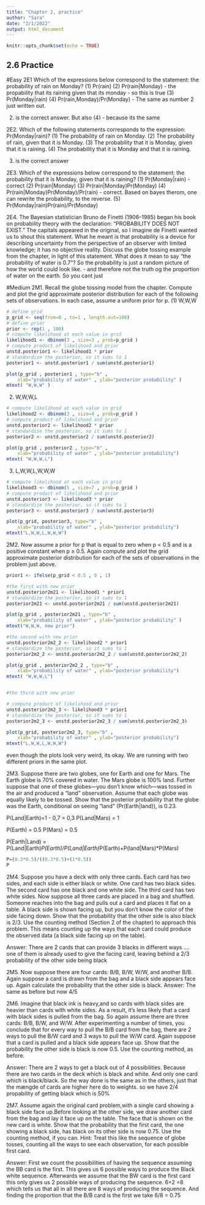 ```yaml
---
title: "Chapter 2, practice"
author: "Sara"
date: "2/1/2022"
output: html_document
---
```


```r
knitr::opts_chunk$set(echo = TRUE)
```

## 2.6 Practice
#Easy
2E1
Which of the expressions below correspond to the statement: the probability of rain on Monday?
(1) Pr(rain)
(2) Pr(rain|Monday) - the propability  that its raining given that its monday  - so this is true 
(3) Pr(Monday|rain)
(4) Pr(rain,Monday)/Pr(Monday) - The same as number 2 just written out. 

(2) is the correct answer. But also (4) - because its the same



2E2. Which of the following statements corresponds to the expression: Pr(Monday|rain)?
(1) The probability of rain on Monday.
(2) The probability of rain, given that it is Monday.
(3) The probability that it is Monday, given that it is raining. 
(4) The probability that it is Monday and that it is raining.

(3) is the correct answer

2E3. Which of the expressions below correspond to the statement: the probability that it is Monday,
given that it is raining?
(1) Pr(Monday|rain) - correct
(2) Pr(rain|Monday)
(3) Pr(rain|Monday)Pr(Monday)
(4) Pr(rain|Monday)Pr(Monday)/Pr(rain) - correct. Based on bayes therom, one can rewrite the probability, to the reverse.
(5) Pr(Monday|rain)Pr(rain)/Pr(Monday)


2E4. The Bayesian statistician Bruno de Finetti (1906–1985) began his book on probability theory with the declaration: “PROBABILITY DOES NOT EXIST.” The capitals appeared in the original, so I imagine de Finetti wanted us to shout this statement. What he meant is that probability is a device for describing uncertainty from the perspective of an observer with limited knowledge; it has no objective reality. Discuss the globe tossing example from the chapter, in light of this statement. What does it mean to say “the probability of water is 0.7”?
So the probability is just a random picture of how the world could look like. - and therefore not the truth og the proportion of water on the earth. So you cant just 

#Medium
2M1. Recall the globe tossing model from the chapter. Compute and plot the grid approximate posterior distribution for each of the following sets of observations. In each case, assume a uniform prior for p.
(1) W,W,W
```r
# define grid
p_grid <- seq(from=0 , to=1 , length.out=100)
# define prior
prior <- rep(1 , 100)
# compute likelihood at each value in grid
likelihood1 <- dbinom(3 , size=3 , prob=p_grid )
# compute product of likelihood and prior
unstd.posterior1 <- likelihood1 * prior
# standardize the posterior, so it sums to 1
posterior1 <- unstd.posterior1 / sum(unstd.posterior1)

plot(p_grid , posterior1 , type="b" ,
    xlab="probability of water" , ylab="posterior probability" )
mtext( "W,W,W" )
```

(2) W,W,W,L
```r
# compute likelihood at each value in grid
likelihood2 <- dbinom(3 , size=4 , prob=p_grid )
# compute product of likelihood and prior
unstd.posterior2 <- likelihood2 * prior
# standardize the posterior, so it sums to 1
posterior2 <- unstd.posterior2 / sum(unstd.posterior2)

plot(p_grid , posterior2 , type="b" ,
    xlab="probability of water" , ylab="posterior probability")
mtext( "W,W,W,L")
```
(3) L,W,W,L,W,W,W
```r
# compute likelihood at each value in grid
likelihood3 <- dbinom(5 , size=7 , prob=p_grid )
# compute product of likelihood and prior
unstd.posterior3 <- likelihood3 * prior
# standardize the posterior, so it sums to 1
posterior3 <- unstd.posterior3 / sum(unstd.posterior3)

plot(p_grid, posterior3, type="b" ,
    xlab="probability of water" , ylab="posterior probability")
mtext("L,W,W,L,W,W,W")
```
2M2. Now assume a prior for p that is equal to zero when p < 0.5 and is a positive constant when p ≥ 0.5. Again compute and plot the grid approximate posterior distribution for each of the sets of observations in the problem just above.
```r
prior1 <- ifelse(p_grid < 0.5 , 0 , 1)

#the first with new prior
unstd.posterior2m21 <- likelihood1 * prior1
# standardize the posterior, so it sums to 1
posterior2m21 <- unstd.posterior2m21 / sum(unstd.posterior2m21)

plot(p_grid , posterior2m21 , type="b" ,
    xlab="probability of water" , ylab="posterior probability" )
mtext("W,W,W, new prior")

#the second with new prior
unstd.posterior2m2_2 <- likelihood2 * prior1
# standardize the posterior, so it sums to 1
posterior2m2_2 <- unstd.posterior2m2_2 / sum(unstd.posterior2m2_2)

plot(p_grid , posterior2m2_2 , type="b" ,
    xlab="probability of water" , ylab="posterior probability")
mtext( "W,W,W,L")


#the third with new prior

# compute product of likelihood and prior
unstd.posterior2m2_3 <- likelihood3 * prior1
# standardize the posterior, so it sums to 1
posterior2m2_3 <- unstd.posterior2m2_3 / sum(unstd.posterior2m2_3)

plot(p_grid, posterior2m2_3, type="b" ,
    xlab="probability of water" , ylab="posterior probability")
mtext("L,W,W,L,W,W,W")
```
even though the plots look very weird, its okay. We are running with two different priors in the same plot. 



2M3. Suppose there are two globes, one for Earth and one for Mars. The Earth globe is 70% covered in water. The Mars globe is 100% land. Further suppose that one of these globes—you don’t know which—was tossed in the air and produced a “land” observation. Assume that each globe was equally likely to be tossed. Show that the posterior probability that the globe was the Earth, conditional on seeing “land” (Pr(Earth|land)), is 0.23.

P(Land|Earth)=1 - 0,7 = 0,3
P(Land|Mars) = 1

P(Earth) = 0.5
P(Mars) = 0.5

P(Earth|Land) = P(Land|Earth)*P(Earth)/P(Land|Earth)*P(Earth)+P(land|Mars)*P(Mars) 
```r
P=(0.3*0.5)/((0.3*0.5)+(1*0.5))
P
```

2M4. Suppose you have a deck with only three cards. Each card has two sides, and each side is either black or white. One card has two black sides. The second card has one black and one white side. The third card has two white sides. Now suppose all three cards are placed in a bag and shuffled. Someone reaches into the bag and pulls out a card and places it flat on a table. A black side is shown facing up, but you don’t know the color of the side facing down. Show that the probability that the other side is also black is 2/3. Use the counting method (Section 2 of the chapter) to approach this problem. This means counting up the ways that each card could produce the observed data (a black side facing up on the table).

Answer: There are 2 cards that can provide 3 blacks in different ways …. one of them is already used to give the facing card, leaving behind a 2/3 probability of the other side being black


2M5. Now suppose there are four cards: B/B, B/W, W/W, and another B/B. Again suppose a card is drawn from the bag and a black side appears face up. Again calculate the probability that the other side is black.
Answer: The same as before but now 4/5

2M6. Imagine that black ink is heavy,and so cards with black sides are heavier than cards with white sides. As a result, it’s less likely that a card with black sides is pulled from the bag. So again assume there are three cards: B/B, B/W, and W/W. After experimenting a number of times, you conclude that for every way to pull the B/B card from the bag, there are 2 ways to pull the B/W card and 3 ways to pull the W/W card. Again suppose that a card is pulled and a black side appears face up. Show that the probability the other side is black is now 0.5. Use the counting method, as before.

Answer: There are 2 ways to get a black out of 4 possibilities. Because there are two cards in the deck which is black and white. And only one card which is black/black. So the way done is the same as in the others, just that the mængde of cards are higher here do to weights. so we have 2/4 propability of getting black which is 50%

2M7. Assume again the original card problem,with a single card showing a black side face up.Before looking at the other side, we draw another card from the bag and lay it face up on the table. The face that is shown on the new card is white. Show that the probability that the first card, the one showing a black side, has black on its other side is now 0.75. Use the counting method, if you can. Hint: Treat this like the sequence of globe tosses, counting all the ways to see each observation, for each possible first card.

Answer: First we count the possibilities of having the sequence assuming the BB card is the first. This gives us 6 possible ways to produce the Black white sequence. Afterwards we assume that the BW card is the first card this only gives us 2 possible ways of producing the sequence. 6+2 =8 which tells us that all in all there are 8 ways of producing the sequence. And finding the proportion that the B/B card is the first we take 6/8 = 0.75

